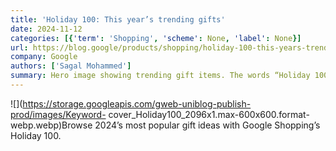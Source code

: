 ```yaml
---
title: 'Holiday 100: This year’s trending gifts'
date: 2024-11-12
categories: [{'term': 'Shopping', 'scheme': None, 'label': None}]
url: https://blog.google/products/shopping/holiday-100-this-years-trending-gifts/
company: Google
authors: ['Sagal Mohammed']
summary: Hero image showing trending gift items. The words “Holiday 100” are centered.
---
```



![](https://storage.googleapis.com/gweb-uniblog-publish-prod/images/Keyword-
cover_Holiday100_2096x1.max-600x600.format-webp.webp)Browse 2024’s most
popular gift ideas with Google Shopping’s Holiday 100.

